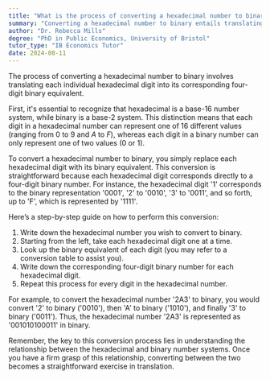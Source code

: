 ```yaml
---
title: "What is the process of converting a hexadecimal number to binary?"
summary: "Converting a hexadecimal number to binary entails translating each hexadecimal digit into its corresponding four-digit binary representation."
author: "Dr. Rebecca Mills"
degree: "PhD in Public Economics, University of Bristol"
tutor_type: "IB Economics Tutor"
date: 2024-08-11
---
```


The process of converting a hexadecimal number to binary involves translating each individual hexadecimal digit into its corresponding four-digit binary equivalent.

First, it's essential to recognize that hexadecimal is a base-16 number system, while binary is a base-2 system. This distinction means that each digit in a hexadecimal number can represent one of 16 different values (ranging from $0$ to $9$ and $A$ to $F$), whereas each digit in a binary number can only represent one of two values ($0$ or $1$).

To convert a hexadecimal number to binary, you simply replace each hexadecimal digit with its binary equivalent. This conversion is straightforward because each hexadecimal digit corresponds directly to a four-digit binary number. For instance, the hexadecimal digit '1' corresponds to the binary representation '0001', '2' to '0010', '3' to '0011', and so forth, up to 'F', which is represented by '1111'.

Here’s a step-by-step guide on how to perform this conversion:

1. Write down the hexadecimal number you wish to convert to binary.
2. Starting from the left, take each hexadecimal digit one at a time.
3. Look up the binary equivalent of each digit (you may refer to a conversion table to assist you).
4. Write down the corresponding four-digit binary number for each hexadecimal digit.
5. Repeat this process for every digit in the hexadecimal number.

For example, to convert the hexadecimal number '2A3' to binary, you would convert '2' to binary ('0010'), then 'A' to binary ('1010'), and finally '3' to binary ('0011'). Thus, the hexadecimal number '2A3' is represented as '001010100011' in binary.

Remember, the key to this conversion process lies in understanding the relationship between the hexadecimal and binary number systems. Once you have a firm grasp of this relationship, converting between the two becomes a straightforward exercise in translation.
    